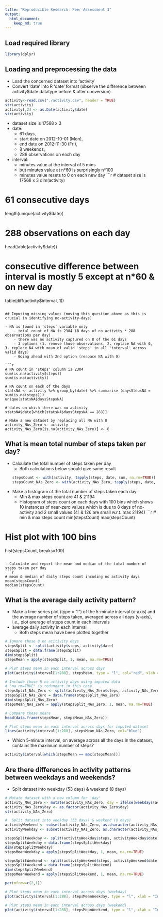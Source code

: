 ---
title: "Reproducible Research: Peer Assessment 1"
output: 
  html_document:
    keep_md: true
---

## Load required library
```{r}
library(dplyr)
```


## Loading and preprocessing the data
  
- Load the concerned dataset into 'activity'  
- Convert 'date' into R 'date' format (observe the difference between activity$date datatype before & after conversion) 

```{r}
activity<-read.csv("./activity.csv", header = TRUE)
str(activity)
activity[,2] <- as.Date(activity$date)
str(activity)
```

- dataset size is 17568 x 3  
- date: 
    - 61 days, 
    - start date on 2012-10-01 (Mon), 
    - end date on 2012-11-30 (Fri), 
    - 8 weekends, 
    - 288 observations on each day
- interval: 
    - minutes value at the interval of 5 mins
    - but minutes value at n\*60 is surprisingly n\*100
    - minutes value resets to 0 on each new day
```{r}
# dataset size is 17568 x 3
dim(activity)

# 61 consecutive days
length(unique(activity$date))

# 288 observations on each day
head(table(activity$date))

# consecutive difference between interval is mostly 5 except at n*60 & on new day
table(diff(activity$interval, 1))
```

## Imputing missing values (moving this question above as this is crucial in identifying no-activity-days)

- NA is found in 'steps' variable only
    - total count of NA is 2304 (8 days of no activity * 288 observations per day)
    - there was no activity captured on 8 of the 61 days
    - 3 options (1. remove those observations, 2. replace NA with 0, 3. replace NA with mean of valid 'steps' in all 'interval' across valid days)
    - Going ahead with 2nd option (reapace NA with 0)
  
```{r}
# NA count in 'steps' column is 2304
sum(is.na(activity$steps))
sum(is.na(activity))

# NA count on each of the days
statsNA <- activity %>% group_by(date) %>% summarise (daysStepsNA = sum(is.na(steps)))
unique(statsNA$daysStepsNA)

# dates on which there was no activity
statsNA$date[which(statsNA$daysStepsNA == 288)]

# Make a new dataset by replacing all NA with 0
activity_NAs_Zero <- activity
activity_NAs_Zero[is.na(activity_NAs_Zero)] <- 0
```

## What is mean total number of steps taken per day?

- Calculate the total number of steps taken per day
    - Both calculations below should give same result  
```{r}
stepsCount <- with(activity, tapply(steps, date, sum, na.rm=TRUE))
stepsCount_NAs_Zero <- with(activity_NAs_Zero, tapply(steps, date, sum))
```

- Make a histogram of the total number of steps taken each day
    - Min & max steps count are 41 & 21194
    - Histogram of steps count on each days with 100 bins which shows 10 instances of near-zero values which is due to 8 days of no-activity and 2 small values (41 & 126 are small w.r.t. max 21194)
```{r}
# min & max steps count
min(stepsCount)
max(stepsCount)

# Hist plot with 100 bins
hist(stepsCount, breaks=100)
```

- Calculate and report the mean and median of the total number of steps taken per day
```{r}
# mean & median of daily steps count incuding no activity days
mean(stepsCount)
median(stepsCount)
```


## What is the average daily activity pattern?

- Make a time series plot (type = "l") of the 5-minute interval (x-axis) and the average number of steps taken, averaged across all days (y-axis), i.e., plot average of steps count in each intervals
- average daily activity in each interval
    - Both steps mean have been plotted together

```{r}
# Ignore those 8 no acitivity days
stepsSplit <- split(activity$steps, activity$date)
stepsSplit = data.frame(stepsSplit)
dim(stepsSplit)
stepsMean = apply(stepsSplit, 1, mean, na.rm=TRUE)

# Plot steps mean in each interval across days
plot(activity$interval[1:288], stepsMean, type = "l", col="red", xlab = "Intervals", ylab = "Average Steps", main = "Steps mean in intervals over days (original -vs- imputed)")

# Include those 8 no activity days using imputed data
# "na.rm=TRUE" is redundant in this case
stepsSplit_NAs_Zero <- split(activity_NAs_Zero$steps, activity_NAs_Zero$date)
stepsSplit_NAs_Zero = data.frame(stepsSplit_NAs_Zero)
dim(stepsSplit_NAs_Zero)
stepsMean_NAs_Zero = apply(stepsSplit_NAs_Zero, 1, mean, na.rm=TRUE)

# Compare these means
head(data.frame(stepsMean, stepsMean_NAs_Zero))

# Plot steps mean in each interval across days for imputed dataset
lines(activity$interval[1:288], stepsMean_NAs_Zero, col="blue")

```

- Which 5-minute interval, on average across all the days in the dataset, contains the maximum number of steps?
```{r}
activity$interval[which(stepsMean == max(stepsMean))]
```

## Are there differences in activity patterns between weekdays and weekends?

- Split dataset into weekday (53 days) & weekend (8 days)
```{r}
# Mutate dataset with a new column for 'day'
activity_NAs_Zero <- mutate(activity_NAs_Zero, day = ifelse(weekdays(activity_NAs_Zero$date) == "Saturday" | weekdays(activity_NAs_Zero$date) == "Sunday", "weekend", "weekday"))
activity_NAs_Zero$day <- as.factor(activity_NAs_Zero$day)
str(activity_NAs_Zero)

#  Split dataset into weekday (53 days) & weekend (8 days)
activityWeekend <- subset(activity_NAs_Zero, as.character(activity_NAs_Zero$day) == "weekend")
activityWeekday <- subset(activity_NAs_Zero, as.character(activity_NAs_Zero$day) == "weekday")

stepsSplitWeekday <- split(activityWeekday$steps, activityWeekday$date)
stepsSplitWeekday = data.frame(stepsSplitWeekday)
dim(stepsSplitWeekday)
stepsMeanWeekday = apply(stepsSplitWeekday, 1, mean, na.rm=TRUE)

stepsSplitWeekend <- split(activityWeekend$steps, activityWeekend$date)
stepsSplitWeekend = data.frame(stepsSplitWeekend)
dim(stepsSplitWeekend)
stepsMeanWeekend = apply(stepsSplitWeekend, 1, mean, na.rm=TRUE)

par(mfrow=c(2,1))

# Plot steps mean in each interval across days (weekday)
plot(activity$interval[1:288], stepsMeanWeekday, type = "l", xlab = "Intervals", ylab = "Average Steps", main = "Steps mean in each interval across days (weekday)")

# Plot steps mean in each interval across days (weekend)
plot(activity$interval[1:288], stepsMeanWeekend, type = "l", xlab = "Intervals", ylab = "Average Steps", main = "Steps mean in each interval across days (weekend)")
```

